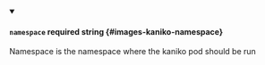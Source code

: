 
<details className="config-field" data-expandable="false" open>
<summary>

#### `namespace` <span class="config-field-required" data-required="false">required</span> <span class="config-field-type">string</span> <span class="config-field-default"></span> <span class="config-field-enum"></span> {#images-kaniko-namespace}

Namespace is the namespace where the kaniko pod should be run

</summary>



</details>
